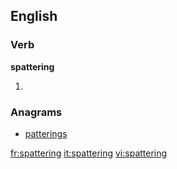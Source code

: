
==English==

===Verb===
'''spattering'''

# {{present participle of|spatter}}

===Anagrams===
* [[patterings#English|patterings]]

[[fr:spattering]]
[[it:spattering]]
[[vi:spattering]]